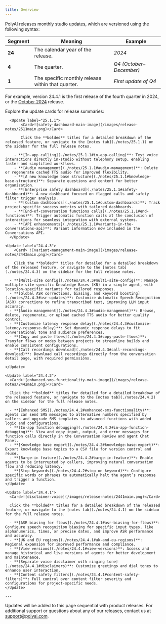 ```yaml
---
title: Overview
---
```

PolyAI releases monthly studio updates, which are versioned using the following syntax:

| Segment    | Meaning                                   | Example               |
|------------|-------------------------------------------|-----------------------|
| **24**     | The calendar year of the release. | *2024*                |
| **4**      | The quarter. | *Q4 (October–December)* |
| **1**      | The specific monthly release within that quarter. | *First update of Q4*  |

For example, version 24.4.1 is the first release of the fourth quarter in 2024, or the [October 2024](#24-4-1) release.

Explore the update cards for release summaries:

      <Update label="25.1.1">
           <Card>![safety-dashboard-main-image](/images/release-notes/2511main.png)</Card>

           Click the **bolded** titles for a detailed breakdown of the released feature, or navigate to the [notes tab](./notes/25.1.1) on the sidebar for the full release notes.

        - **[In-app calling](./notes/25.1.1#in-app-calling)**: Test voice interactions directly in-studio without telephony setup, enabling faster and simplified workflows.
        - **[Audio management](./notes/25.1.1#audio-management)**: Delete or regenerate cached TTS audio for improved flexibility.
        - **[A new knowledge base structure](./notes/25.1.1#knowledge-base-structure)**: Separate questions and content for better organization.
        - **[Enterprise safety dashboard](./notes/25.1.1#safety-dashboard)**: A new dashboard focused on flagged calls and safety filter trigger analysis.
        - **[Custom dashboards](./notes/25.1.1#custom-dashboards)**: Track project-specific success metrics with tailored dashboards.
        - **[End-of-conversation functions calls](./notes/25.1.1#end-functions)**: Trigger automatic function calls at the conclusion of interactions for seamless integration with external systems.
        - **[API enhancements](./notes/25.1.1#variants-in-the-conversations-api)**: Variant information now included in the Conversations API.
      </Update>

    <Update label="24.4.3">
        <Card> ![variant-management-main-image](/images/release-notes/2443main.png)</Card>

        Click the **bolded** titles for detailed for a detailed breakdown of the released feature, or navigate to the [notes tab](./notes/24.4.3) on the sidebar for the full release notes.

      - **[Multi-site config](./notes/24.4.3#multi-site-config)**: Manage multiple site-specific Knowledge Bases (KB) in a single agent, with location-specific variants for tailored responses.
      - **[Global ASR corrections, biasing, and keyword boosting](./notes/24.4.3#asr-updates)**: Customize Automatic Speech Recognition (ASR) corrections to refine transcribed text, improving LLM input accuracy.
      - **[Audio management](./notes/24.4.3#audio-management)**: Browse, delete, regenerate, or upload cached TTS audio for better quality control.
      - **[Customize latency response delay](./notes/24.4.3#customize-latency-response-delay)**: Set dynamic response delays to fit conversational tone and audience preferences.
      - **[Copy and paste flows](./notes/24.4.3#copy-paste-flows)**: Transfer flows or nodes between projects to streamline builds and enable consistent configurations.
      - **[Call recordings download](./notes/24.4.3#call-recordings-download)**: Download call recordings directly from the conversation detail page, with required permissions.

    </Update>

    <Update label="24.4.2">
      <Card>![enhanced-sms-functionality-main-image](/images/release-notes/2442main.png)</Card>

      Click the **bolded** titles for detailed for a detailed breakdown of the released feature, or navigate to the [notes tab](./notes/24.4.2) on the sidebar for the full release notes.

      - **[Enhanced SMS](./notes/24.4.2#enhanced-sms-functionality)**: agents can send SMS messages to alternative numbers specified by callers and upgrade SMS templates to advanced functions with added logic and configurations.
      - **[In-app function debugging](./notes/24.4.2#in-app-function-debugging)**: View and copy input, output, and error messages for function calls directly in the Conversation Review and agent Chat Panel.
      - **[Knowledge base export](./notes/24.4.2#knowledge-base-export)**: Export knowledge base topics to a CSV file for version control and reuse.
      - **[Barge-in feature](./notes/24.4.2#barge-in-feature)**: Enable agents to be interrupted by callers, improving natural conversation flow and reducing latency.
      - **[Stop keywords](./notes/24.4.2#stop-on-keyword)**: Configure specific words or phrases to automatically halt the agent’s response and trigger a function.
    </Update>

    <Update label="24.4.1">
      <Card>![disclaimer-voice](/images/release-notes/2441main.png)</Card>

      Click the **bolded** titles for a detailed breakdown of the released feature, or navigate to the [notes tab](./notes/24.4.1) on the sidebar for the full release notes.

      - **[ASR biasing for flows](./notes/24.4.1#asr-biasing-for-flows)**: Configure speech recognition biasing for specific input types, like alphanumerics, times, or precise dates, and improve ASR performance and accuracy.
      - **[UK and EU regions](./notes/24.4.1#uk-and-eu-regions)**: Regional expansion for improved performance and compliance.
      - **[View versions](./notes/24.4.1#view-versions)**: Access and manage historical and live versions of agents for better development and maintenance.
      - **[Separate voice disclaimer with ringing tone](./notes/24.4.1#disclaimers)**: Customize greetings and dial tones to enhance user interaction.
      - **[Content safety filters](./notes/24.4.1#content-safety-filters)**: Full control over content filter severity and configurations for project-specific needs.
    </Update>

    ---

Updates will be added to this page sequential with product releases. For additional support or questions about any of our releases, contact us at [support@polyai.com](mailto:support@polyai.com).
